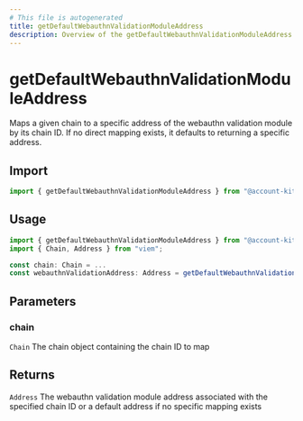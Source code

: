 ```yaml
---
# This file is autogenerated
title: getDefaultWebauthnValidationModuleAddress
description: Overview of the getDefaultWebauthnValidationModuleAddress method
---
```


# getDefaultWebauthnValidationModuleAddress

Maps a given chain to a specific address of the webauthn validation module by its chain ID. If no direct mapping exists, it defaults to returning a specific address.

## Import

```ts
import { getDefaultWebauthnValidationModuleAddress } from "@account-kit/smart-contracts";
```

## Usage

```ts
import { getDefaultWebauthnValidationModuleAddress } from "@account-kit/smart-contracts";
import { Chain, Address } from "viem";

const chain: Chain = ...
const webauthnValidationAddress: Address = getDefaultWebauthnValidationModuleAddress(chain);
```

## Parameters

### chain

`Chain`
The chain object containing the chain ID to map

## Returns

`Address`
The webauthn validation module address associated with the specified chain ID or a default address if no specific mapping exists
